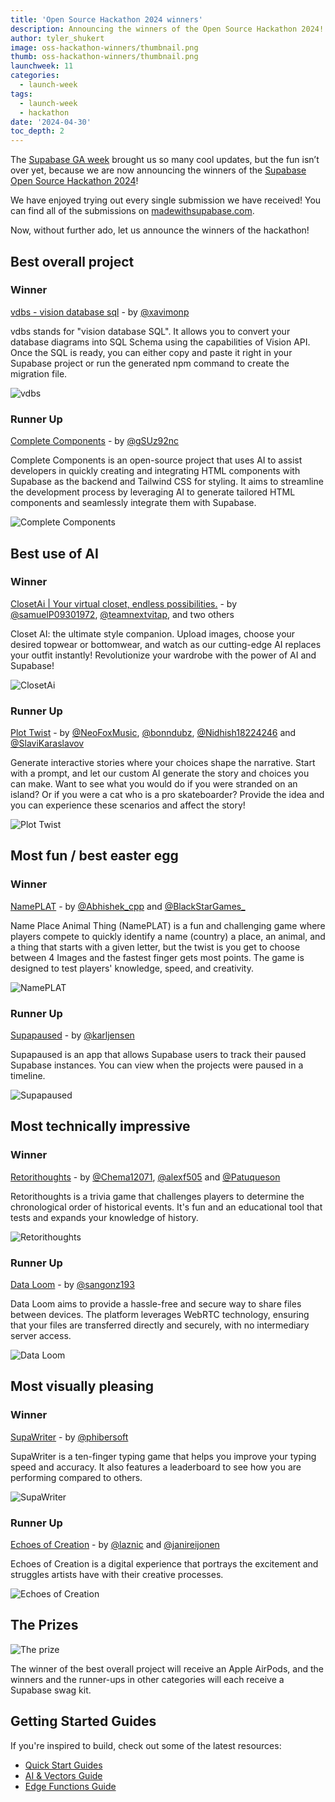 ```yaml
---
title: 'Open Source Hackathon 2024 winners'
description: Announcing the winners of the Open Source Hackathon 2024!
author: tyler_shukert
image: oss-hackathon-winners/thumbnail.png
thumb: oss-hackathon-winners/thumbnail.png
launchweek: 11
categories:
  - launch-week
tags:
  - launch-week
  - hackathon
date: '2024-04-30'
toc_depth: 2
---
```


The [Supabase GA week](https://supabase.com/ga-week) brought us so many cool updates, but the fun isn’t over yet, because we are now announcing the winners of the [Supabase Open Source Hackathon 2024](https://supabase.com/blog/supabase-oss-hackathon)!

We have enjoyed trying out every single submission we have received! You can find all of the submissions on [madewithsupabase.com](https://www.madewithsupabase.com/).

Now, without further ado, let us announce the winners of the hackathon!

## Best overall project

### Winner

[vdbs - vision database sql](https://github.com/xavimondev/vdbs) - by [@xavimonp](https://twitter.com/xavimonp)

vdbs stands for "vision database SQL". It allows you to convert your database diagrams into SQL Schema using the capabilities of Vision API. Once the SQL is ready, you can either copy and paste it right in your Supabase project or run the generated npm command to create the migration file.

![vdbs](/images/blog/oss-hackathon-winners/vdbs.png)

### Runner Up

[Complete Components](https://github.com/gSUz92nc/Complete-Components/) - by [@gSUz92nc](https://github.com/gSUz92nc)

Complete Components is an open-source project that uses AI to assist developers in quickly creating and integrating HTML components with Supabase as the backend and Tailwind CSS for styling. It aims to streamline the development process by leveraging AI to generate tailored HTML components and seamlessly integrate them with Supabase.

![Complete Components](/images/blog/oss-hackathon-winners/complete-components.png)

## Best use of AI

### Winner

[ClosetAi | Your virtual closet, endless possibilities.](https://github.com/ineffablesam/closet-ai#closet-ai--revamp-your-style-effortlessly) - by [@samuelP09301972](https://twitter.com/samuelP09301972), [@teamnextvitap](https://twitter.com/teamnextvitap), and two others

Closet AI: the ultimate style companion. Upload images, choose your desired topwear or bottomwear, and watch as our cutting-edge AI replaces your outfit instantly! Revolutionize your wardrobe with the power of AI and Supabase!

![ClosetAi](/images/blog/oss-hackathon-winners/closetai.png)

### Runner Up

[Plot Twist](https://github.com/NeoFoxxo/plottwist) - by [@NeoFoxMusic](https://twitter.com/NeoFoxMusic), [@bonndubz](https://twitter.com/bonndubz), [@Nidhish18224246](https://twitter.com/Nidhish18224246) and [@SlaviKaraslavov](https://twitter.com/SlaviKaraslavov)

Generate interactive stories where your choices shape the narrative. Start with a prompt, and let our custom AI generate the story and choices you can make. Want to see what you would do if you were stranded on an island? Or if you were a cat who is a pro skateboarder? Provide the idea and you can experience these scenarios and affect the story!

![Plot Twist](/images/blog/oss-hackathon-winners/plot-twist.png)

## Most fun / best easter egg

### Winner

[NamePLAT](https://github.com/Git-Prakhar/npat-game) - by [@Abhishek_cpp](https://twitter.com/Abhishek_cpp) and [@BlackStarGames\_](https://twitter.com/BlackStarGames_)

Name Place Animal Thing (NamePLAT) is a fun and challenging game where players compete to quickly identify a name (country) a place, an animal, and a thing that starts with a given letter, but the twist is you get to choose between 4 Images and the fastest finger gets most points. The game is designed to test players' knowledge, speed, and creativity.

![NamePLAT](/images/blog/oss-hackathon-winners/nameplat.png)

### Runner Up

[Supapaused](https://github.com/jensen/supapaused) - by [@karljensen](https://twitter.com/karljensen)

Supapaused is an app that allows Supabase users to track their paused Supabase instances. You can view when the projects were paused in a timeline.

![Supapaused](/images/blog/oss-hackathon-winners/supapaused.png)

## Most technically impressive

### Winner

[Retorithoughts](https://github.com/Jcampillo1207/Retoritoughts) - by [@Chema12071](https://twitter.com/Chema12071), [@alexf505](https://twitter.com/alexf505) and [@Patuqueson](https://twitter.com/Patuqueson)

Retorithoughts is a trivia game that challenges players to determine the chronological order of historical events. It's fun and an educational tool that tests and expands your knowledge of history.

![Retorithoughts](/images/blog/oss-hackathon-winners/retorithoughts.png)

### Runner Up

[Data Loom](https://github.com/sangonz193/data-loom) - by [@sangonz193](https://github.com/sangonz193)

Data Loom aims to provide a hassle-free and secure way to share files between devices. The platform leverages WebRTC technology, ensuring that your files are transferred directly and securely, with no intermediary server access.

![Data Loom](/images/blog/oss-hackathon-winners/data-loom.png)

## Most visually pleasing

### Winner

[SupaWriter](https://github.com/phibersoft/supawriter.git) - by [@phibersoft](https://github.com/phibersoft)

SupaWriter is a ten-finger typing game that helps you improve your typing speed and accuracy. It also features a leaderboard to see how you are performing compared to others.

![SupaWriter](/images/blog/oss-hackathon-winners/supawriter.png)

### Runner Up

[Echoes of Creation](https://github.com/laznic/echoes-of-creation) - by [@laznic](https://twitter.com/laznic) and [@janireijonen](https://twitter.com/janireijonen)

Echoes of Creation is a digital experience that portrays the excitement and struggles artists have with their creative processes.

![Echoes of Creation](/images/blog/oss-hackathon-winners/echos-of-creation.png)

## The Prizes

![The prize](/images/blog/oss-hackathon-winners/prize.png)

The winner of the best overall project will receive an Apple AirPods, and the winners and the runner-ups in other categories will each receive a Supabase swag kit.

## Getting Started Guides

If you're inspired to build, check out some of the latest resources:

- [Quick Start Guides](https://supabase.com/docs/guides/getting-started)
- [AI & Vectors Guide](https://supabase.com/docs/guides/ai)
- [Edge Functions Guide](https://supabase.com/docs/guides/functions)
